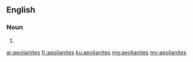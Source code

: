 ==English==

===Noun===
{{head|en|plural}}

# {{plural of|aeolianite|lang=en|nocat=1}}

[[ar:aeolianites]]
[[fr:aeolianites]]
[[ku:aeolianites]]
[[mg:aeolianites]]
[[my:aeolianites]]